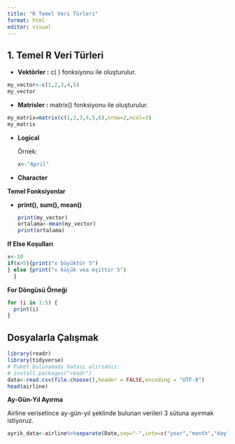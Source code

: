 ---
title: "R Temel Veri Türleri"
format: html
editor: visual
---

## 1. Temel R Veri Türleri

-   **Vektörler :** c( ) fonksiyonu ile oluşturulur.

```{r}
my_vector<-c(1,2,3,4,5)
my_vector
```

-   **Matrisler :** matrix() fonksiyonu ile oluşturulur.

```{r}
my_matrix=matrix(c(1,2,3,4,5,6),nrow=2,ncol=3)
my_matrix
```

-   **Logical**

    Örnek:

    ```{r}
    x<-"April"
    ```

-   **Character**

**Temel Fonksiyonlar**

-   **print(), sum(), mean()**

    ```{r}
    print(my_vector)
    ortalama<-mean(my_vector)
    print(ortalama)
    ```

**If Else Koşulları**

```{r}
x<-10 
if(x>5){print("x büyüktür 5")
} else {print("x küçük vea eşittir 5")
  }
```

**For Döngüsü Örneği**

```{r}
for (i in 1:5) {
  print(i)
}
```

## Dosyalarla Çalışmak

```{r}
library(readr)
library(tidyverse)
# Paket bulunamadı hatası alırsanız:
# install.packages("readr")
data<-read.csv(file.choose(),header = FALSE,encoding = "UTF-8")
head(airline)
```

**Ay-Gün-Yıl Ayırma**

Airline verisetince ay-gün-yıl şeklinde bulunan verileri 3 sütuna ayırmak istiyoruz.

```{r}
ayrik_data<-airline%>%separate(Date,sep="-",into=c("year","month","day"))
```
